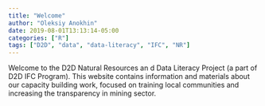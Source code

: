 ```yaml
---
title: "Welcome"
author: "Oleksiy Anokhin"
date: 2019-08-01T13:13:14-05:00
categories: ["R"]
tags: ["D2D", "data", "data-literacy", "IFC", "NR"]
---
```


Welcome to the D2D Natural Resources an d Data Literacy Project (a part of D2D IFC Program). This website contains information and materials about our capacity building work, focused on training local communities and increasing the transparency in mining sector. 

